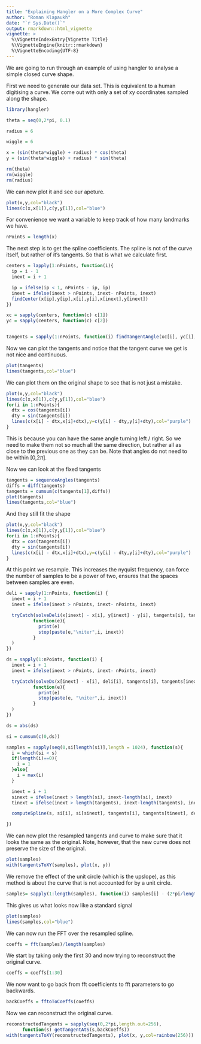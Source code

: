 ```yaml
---
title: "Explaining Hangler on a More Complex Curve"
author: "Roman Klapaukh"
date: "`r Sys.Date()`"
output: rmarkdown::html_vignette
vignette: >
  %\VignetteIndexEntry{Vignette Title}
  %\VignetteEngine{knitr::rmarkdown}
  %\VignetteEncoding{UTF-8}
---
```


We are going to run through an example of using hangler to analyse a simple
closed curve shape. 


First we need to generate our data set. This is equivalent to a human digitising
a curve. We come out with only a set of xy coordinates sampled along the shape. 

```r
library(hangler)
```

```r
theta = seq(0,2*pi, 0.1)

radius = 6

wiggle = 6

x = (sin(theta*wiggle) + radius) * cos(theta)
y = (sin(theta*wiggle) + radius) * sin(theta)

rm(theta)
rm(wiggle)
rm(radius)
```

We can now plot it and see our apeture.

```r
plot(x,y,col="black")
lines(c(x,x[1]),c(y,y[1]),col="blue")
```

For convenience we want a variable to keep track of how many landmarks we have. 

```r
nPoints = length(x)
```

The next step is to get the spline coefficients. The spline is not of the 
curve itself, but rather of it's tangents. So that is what we calculate 
first.

```r
centers = lapply(1:nPoints, function(i){
  ip = i - 1
  inext = i + 1

  ip = ifelse(ip < 1, nPoints - ip, ip) 
  inext = ifelse(inext > nPoints, inext- nPoints, inext) 
  findCenter(x[ip],y[ip],x[i],y[i],x[inext],y[inext])
})

xc = sapply(centers, function(c) c[1])
yc = sapply(centers, function(c) c[2])


tangents = sapply(1:nPoints, function(i) findTangentAngle(xc[i], yc[i], x[i], y[i]))
```

Now we can plot the tangents and notice that the tangent curve we get is not 
nice and continuous.

```r
plot(tangents)
lines(tangents,col="blue")
```

We can plot them on the original shape to see that is not just a mistake.

```r
plot(x,y,col="black")
lines(c(x,x[1]),c(y,y[1]),col="blue")
for(i in 1:nPoints){
  dtx = cos(tangents[i])
  dty = sin(tangents[i])
  lines(c(x[i] - dtx,x[i]+dtx),y=c(y[i] - dty,y[i]+dty),col="purple")
}
```

This is because you can have the same angle turning left / right. So we need
to make them not so much all the same direction, but rather all as close to the
previous one as they can be. Note that angles do not need to be within 
[0,2$\pi$]. 



Now we can look at the fixed tangents

```r
tangents = sequenceAngles(tangents)
diffs = diff(tangents)
tangents = cumsum(c(tangents[1],diffs))
plot(tangents)
lines(tangents,col="blue")
```

And they still fit the shape

```r
plot(x,y,col="black")
lines(c(x,x[1]),c(y,y[1]),col="blue")
for(i in 1:nPoints){
  dtx = cos(tangents[i])
  dty = sin(tangents[i])
  lines(c(x[i] - dtx,x[i]+dtx),y=c(y[i] - dty,y[i]+dty),col="purple")
}
```

At this point we resample. This increases the nyquist frequency, can force 
the number of samples to be a power of two, ensures that the spaces between
samples are even.

```r
deli = sapply(1:nPoints, function(i) {
  inext = i + 1
  inext = ifelse(inext > nPoints, inext- nPoints, inext) 

  tryCatch(solveDeli(x[inext] - x[i], y[inext] - y[i], tangents[i], tangents[inext]), error =
          function(e){ 
            print(e)
            stop(paste(e,"\niter",i, inext))
          }
  )
})

ds = sapply(1:nPoints, function(i) {
  inext = i + 1
  inext = ifelse(inext > nPoints, inext- nPoints, inext) 

  tryCatch(solveDs(x[inext] - x[i], deli[i], tangents[i], tangents[inext]), error =
          function(e){ 
            print(e)
            stop(paste(e, "\niter",i, inext))
          }
  )
})

ds = abs(ds)

si = cumsum(c(0,ds))

samples = sapply(seq(0,si[length(si)],length = 1024), function(s){
  i = which(si < s)
  if(length(i)==0){
    i = 1
  }else{
    i = max(i)
  }

  inext = i + 1
  sinext = ifelse(inext > length(si), inext-length(si), inext)
  tinext = ifelse(inext > length(tangents), inext-length(tangents), inext)

  computeSpline(s, si[i], si[sinext], tangents[i], tangents[tinext], deli[i])

})
```

We can now plot the resampled tangents and curve to make sure that it looks the same as the
original. Note, however, that the new curve does not preserve the size of the
original.

```r
plot(samples)
with(tangentsToXY(samples), plot(x, y))
```

We remove the effect of the unit circle (which is the upslope), as this
method is about the curve that is not accounted for by a unit circle.

```r
samples= sapply(1:length(samples), function(i) samples[i] - (2*pi/length(samples))*(i-1)) 
```

This gives us what looks now like a standard signal

```r
plot(samples)
lines(samples,col="blue")
```

We can now run the FFT over the resampled spline. 

```r
coeffs = fft(samples)/length(samples)
```

We start by taking only the first 30 and now trying to reconstruct the original
curve. 

```r
coeffs = coeffs[1:30]
```


We now want to go back from fft coefficients to fft parameters to go backwards.

```r
backCoeffs = fftoToCoeffs(coeffs)
```

Now we can reconstruct the original curve. 

```r
reconstructedTangents = sapply(seq(0,2*pi,length.out=256),
      function(s) getTangentAtS(s,backCoeffs))
with(tangentsToXY(reconstructedTangents), plot(x, y,col=rainbow(256)))
```
